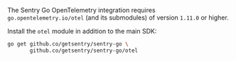 <Note>

The Sentry Go OpenTelemetry integration requires `go.opentelemetry.io/otel` (and its submodules) of version `1.11.0` or higher.

</Note>

Install the `otel` module in addition to the main SDK:

```bash
go get github.co/getsentry/sentry-go \
       github.co/getsentry/sentry-go/otel
```
